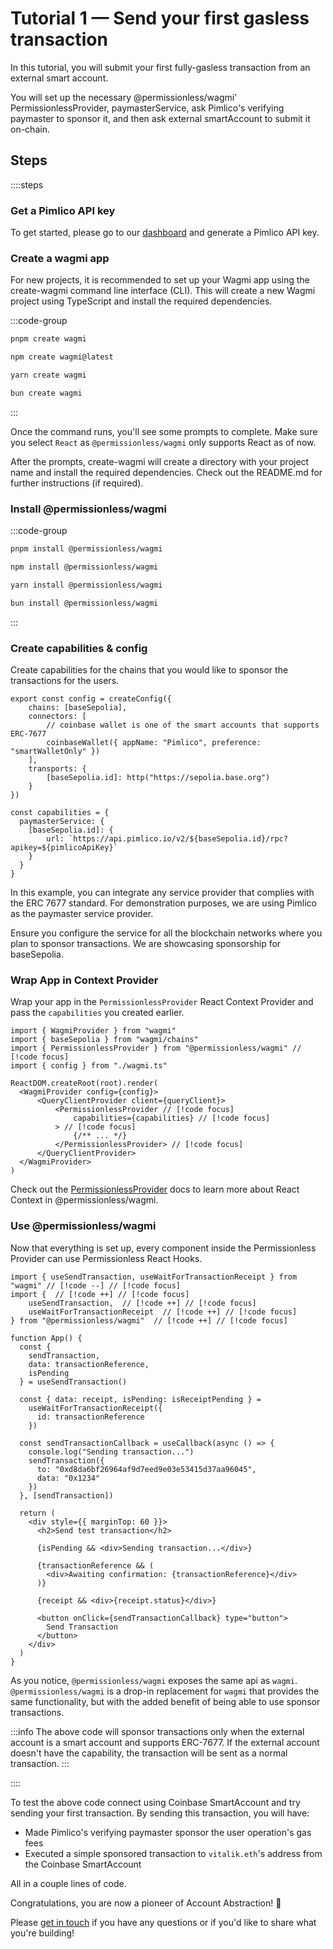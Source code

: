# Tutorial 1 — Send your first gasless transaction

In this tutorial, you will submit your first fully-gasless transaction from an external smart account.

You will set up the necessary @permissionless/wagmi' PermissionlessProvider, paymasterService, ask Pimlico's verifying paymaster to sponsor it, and then ask external smartAccount to submit it on-chain.

## Steps

::::steps

### Get a Pimlico API key

To get started, please go to our [dashboard](https://dashboard.pimlico.io) and generate a Pimlico API key.

### Create a wagmi app

For new projects, it is recommended to set up your Wagmi app using the create-wagmi command line interface (CLI). This will create a new Wagmi project using TypeScript and install the required dependencies.

:::code-group
```bash [pnpm]
pnpm create wagmi
```

```bash [npm]
npm create wagmi@latest
```

```bash [yarn]
yarn create wagmi
```

```bash [bun]
bun create wagmi
```
:::

Once the command runs, you'll see some prompts to complete. Make sure you select `React` as `@permissionless/wagmi` only supports React as of now.

After the prompts, create-wagmi will create a directory with your project name and install the required dependencies. Check out the README.md for further instructions (if required).

### Install @permissionless/wagmi

:::code-group
```bash [pnpm]
pnpm install @permissionless/wagmi
```

```bash [npm]
npm install @permissionless/wagmi
```

```bash [yarn]
yarn install @permissionless/wagmi
```

```bash [bun]
bun install @permissionless/wagmi
```
:::

### Create capabilities & config

Create capabilities for the chains that you would like to sponsor the transactions for the users.

```tsx
export const config = createConfig({
    chains: [baseSepolia],
    connectors: [
        // coinbase wallet is one of the smart accounts that supports ERC-7677
        coinbaseWallet({ appName: "Pimlico", preference: "smartWalletOnly" })
    ],
    transports: {
        [baseSepolia.id]: http("https://sepolia.base.org")
    }
})

const capabilities = {
  paymasterService: {
    [baseSepolia.id]: {
        url: `https://api.pimlico.io/v2/${baseSepolia.id}/rpc?apikey=${pimlicoApiKey}`
    }
  }
}
```

In this example, you can integrate any service provider that complies with the ERC 7677 standard. For demonstration purposes, we are using Pimlico as the paymaster service provider.

Ensure you configure the service for all the blockchain networks where you plan to sponsor transactions. We are showcasing sponsorship for baseSepolia.


### Wrap App in Context Provider

Wrap your app in the `PermissionlessProvider` React Context Provider and pass the `capabilities` you created earlier.

```tsx
import { WagmiProvider } from "wagmi"
import { baseSepolia } from "wagmi/chains"
import { PermissionlessProvider } from "@permissionless/wagmi" // [!code focus]
import { config } from "./wagmi.ts"

ReactDOM.createRoot(root).render(
  <WagmiProvider config={config}>
      <QueryClientProvider client={queryClient}>
          <PermissionlessProvider // [!code focus]
              capabilities={capabilities} // [!code focus]
          > // [!code focus]
              {/** ... */}
          </PermissionlessProvider> // [!code focus]
      </QueryClientProvider>
  </WagmiProvider>
)
```

Check out the [PermissionlessProvider]() docs to learn more about React Context in @permissionless/wagmi.

### Use @permissionless/wagmi

Now that everything is set up, every component inside the Permissionless Provider can use Permissionless React Hooks.

```tsx [App.tsx]
import { useSendTransaction, useWaitForTransactionReceipt } from "wagmi" // [!code --] // [!code focus]
import {  // [!code ++] // [!code focus]
    useSendTransaction,  // [!code ++] // [!code focus]
    useWaitForTransactionReceipt  // [!code ++] // [!code focus]
} from "@permissionless/wagmi"  // [!code ++] // [!code focus]

function App() {
  const {
    sendTransaction,
    data: transactionReference,
    isPending
  } = useSendTransaction()
  
  const { data: receipt, isPending: isReceiptPending } =
    useWaitForTransactionReceipt({
      id: transactionReference
    })

  const sendTransactionCallback = useCallback(async () => {
    console.log("Sending transaction...")
    sendTransaction({
      to: "0xd8da6bf26964af9d7eed9e03e53415d37aa96045",
      data: "0x1234"
    })
  }, [sendTransaction])

  return (
    <div style={{ marginTop: 60 }}>
      <h2>Send test transaction</h2>

      {isPending && <div>Sending transaction...</div>}

      {transactionReference && (
        <div>Awaiting confirmation: {transactionReference}</div>
      )}

      {receipt && <div>{receipt.status}</div>}

      <button onClick={sendTransactionCallback} type="button">
        Send Transaction
      </button>
    </div>
  )
}
```

As you notice, `@permissionless/wagmi` exposes the same api as `wagmi`. `@permissionless/wagmi` is a drop-in replacement for `wagmi` that provides the same functionality, but with the added benefit of being able to use sponsor transactions.

:::info
The above code will sponsor transactions only when the external account is a smart account and supports ERC-7677. If the external account doesn't have the capability, the transaction will be sent as a normal transaction.
:::

::::

To test the above code connect using Coinbase SmartAccount and try sending your first transaction. By sending this transaction, you will have:
- Made Pimlico's verifying paymaster sponsor the user operation's gas fees
- Executed a simple sponsored transaction to `vitalik.eth`'s address from the Coinbase SmartAccount

All in a couple lines of code.

Congratulations, you are now a pioneer of Account Abstraction! 🎉

Please [get in touch](https://t.me/pimlicoHQ) if you have any questions or if you'd like to share what you're building!